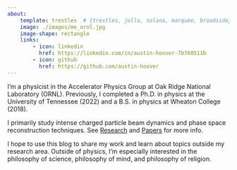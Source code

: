 ```yaml
---
about:
    template: trestles  # {trestles, jolla, solana, marquee, broadside}
    image: ./images/me_ornl.jpg
    image-shape: rectangle
    links:
        - icon: linkedin
          href: https://linkedin.com/in/austin-hoover-7b760511b    
        - icon: github
          href: https://github.com/austin-hoover
---
```



I'm a physicist in the Accelerator Physics Group at Oak Ridge National Laboratory (ORNL). Previously, I completed a Ph.D. in physics at the University of Tennessee (2022) and a B.S. in physics at Wheaton College (2018).

I primarily study intense charged particle beam dynamics and phase space reconstruction techniques. See [Research](../research/index.qmd) and [Papers](../papers/index.qmd) for more info.

I hope to use this blog to share my work and learn about topics outside my research area. Outside of physics, I'm especially interested in the philosophy of science, philosophy of mind, and philosophy of religion.